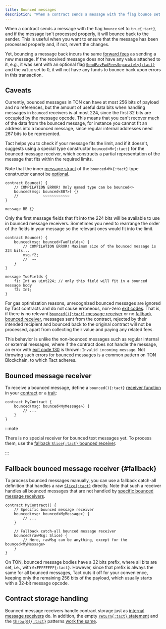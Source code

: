 ```yaml
---
title: Bounced messages
description: "When a contract sends a message with the flag bounce set to true, then if the message isn't processed properly, it will bounce back to the sender."
---
```


When a contract sends a message with the flag `bounce` set to `true{:tact}`, and if the message isn't processed properly, it will bounce back to the sender. This is useful when you want to ensure that the message has been processed properly and, if not, revert the changes.

Yet, bouncing a message back incurs the same [forward fees](https://docs.ton.org/develop/howto/fees-low-level#forward-fees) as sending a new message. If the received message does not have any value attached to it, e.g., it was sent with an optional flag [`SendPayFwdFeesSeparately{:tact}`](/book/message-mode#optional-flags) and the `value` set to 0, it will not have any funds to bounce back upon errors in this transaction.

## Caveats

Currently, bounced messages in TON can have at most 256 bits of payload and no references, but the amount of useful data bits when handling messages in `bounced` receivers is at most 224, since the first 32 bits are occupied by the message opcode. This means that you can't recover much of the data from the bounced message, for instance you cannot fit an address into a bounced message, since regular internal addresses need 267 bits to be represented.

Tact helps you to check if your message fits the limit, and if it doesn't, suggests using a special type constructor `bounced<M>{:tact}` for the bounced message receiver, which constructs a partial representation of the message that fits within the required limits.

Note that the inner [message struct][message] of the `bounced<M>{:tact}` type constructor cannot be [optional](/book/optionals).

```tact
contract Bounce() {
    // COMPILATION ERROR! Only named type can be bounced<>
    bounced(msg: bounced<BB?>) {}
    //           ~~~~~~~~~~~~
}

message BB {}
```

Only the first message fields that fit into the 224 bits will be available to use in bounced message receivers. Sometimes you need to rearrange the order of the fields in your message so the relevant ones would fit into the limit.

```tact
contract Bounce() {
    bounced(msg: bounced<TwoFields>) {
        // COMPILATION ERROR! Maximum size of the bounced message is 224 bits...
        msg.f2;
        //  ~~
    }
}

message TwoFields {
    f1: Int as uint224; // only this field will fit in a bounced message body
    f2: Int;
}
```

For gas optimization reasons, unrecognized bounced messages are ignored by Tact contracts and do not cause erroneous, non-zero [exit codes](/book/exit-codes). That is, if there is no relevant [`bounced(){:tact}` message receiver](#bounced-message-receiver) or no [fallback bounced receiver](#fallback), messages sent from the contract, rejected by their intended recipient and bounced back to the original contract will not be processed, apart from collecting their value and paying any related fees.

This behavior is unlike the non-bounced messages such as regular internal or external messages, where if the contract does not handle the message, an error with [exit code 130](/book/exit-codes#130) is thrown: `Invalid incoming message`. Not throwing such errors for bounced messages is a common pattern on TON Blockchain, to which Tact adheres.

## Bounced message receiver

To receive a bounced message, define a `bounced(){:tact}` [receiver function](/book/contracts#receiver-functions) in your [contract](/book/contracts) or a [trait](/book/types#traits):

```tact {2-4}
contract MyContract {
    bounced(msg: bounced<MyMessage>) {
        // ...
    }
}
```

:::note

  There is no special receiver for bounced text messages yet. To process them, use the [fallback `Slice{:tact}` bounced receiver](#fallback).

:::

## Fallback bounced message receiver {#fallback}

To process bounced messages manually, you can use a fallback catch-all definition that handles a raw [`Slice{:tact}`](/book/cells#slices) directly. Note that such a receiver handles all bounced messages that are not handled by [specific bounced message receivers](#bounced-message-receiver).

```tact /rawMsg: Slice/
contract MyContract() {
    // Specific bounced message receiver
    bounced(msg: bounced<MyMessage>) {
        // ...
    }

    // Fallback catch-all bounced message receiver
    bounced(rawMsg: Slice) {
        // Here, rawMsg can be anything, except for the bounced<MyMessage>
    }
}
```

On TON, bounced message bodies have a 32 bits prefix, where all bits are set, i.e., with `0xFFFFFFFF{:tact}`. However, since that prefix is always the same for all bounced messages, Tact cuts it off for your convenience, keeping only the remaining 256 bits of the payload, which usually starts with a 32-bit message opcode.

## Contract storage handling

Bounced message receivers handle contract storage just as [internal message receivers](/book/receive#contract-storage-handling) do. In addition, the empty [`return{:tact}` statement](/book/statements#return) and the [`throw(0){:tact}`](/ref/core-debug#throw) patterns [work the same](/book/receive#contract-storage-handling).

[message]: /book/structs-and-messages#messages

